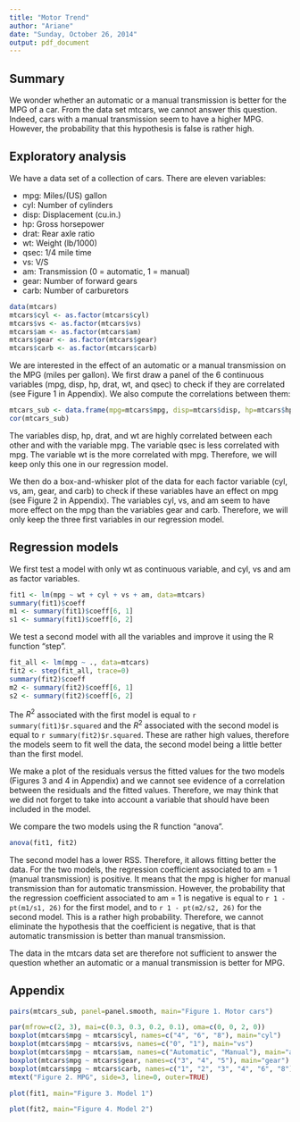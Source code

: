```yaml
---
title: "Motor Trend"
author: "Ariane"
date: "Sunday, October 26, 2014"
output: pdf_document
---
```


## Summary

We wonder whether an automatic or a manual transmission is better for the MPG of a car. From the data set mtcars, we cannot answer this question. Indeed, cars with a manual transmission seem to have a higher MPG. However, the probability that this hypothesis is false is rather high.

## Exploratory analysis

We have a data set of a collection of cars. There are eleven variables:

- mpg: Miles/(US) gallon
- cyl: Number of cylinders
- disp: Displacement (cu.in.)
- hp: Gross horsepower
- drat: Rear axle ratio
- wt: Weight (lb/1000)
- qsec: 1/4 mile time
- vs: V/S
- am: Transmission (0 = automatic, 1 = manual)
- gear: Number of forward gears
- carb: Number of carburetors

```r
data(mtcars)
mtcars$cyl <- as.factor(mtcars$cyl)
mtcars$vs <- as.factor(mtcars$vs)
mtcars$am <- as.factor(mtcars$am)
mtcars$gear <- as.factor(mtcars$gear)
mtcars$carb <- as.factor(mtcars$carb)
```

We are interested in the effect of an automatic or a manual transmission on the MPG (miles per gallon). We first draw a panel of the 6 continuous variables (mpg, disp, hp, drat, wt, and qsec) to check if they are correlated (see Figure 1 in Appendix). We also compute the correlations between them:

```r
mtcars_sub <- data.frame(mpg=mtcars$mpg, disp=mtcars$disp, hp=mtcars$hp, drat=mtcars$drat, wt=mtcars$wt, qsec=mtcars$qsec)
cor(mtcars_sub)
```

The variables disp, hp, drat, and wt are highly correlated between each other and with the variable mpg. The variable qsec is less correlated with mpg. The variable wt is the more correlated with mpg. Therefore, we will keep only this one in our regression model.

We then do a box-and-whisker plot of the data for each factor variable (cyl, vs, am, gear, and carb) to check if these variables have an effect on mpg (see Figure 2 in Appendix). The variables cyl, vs, and am seem to have more effect on the mpg than the variables gear and carb. Therefore, we will only keep the three first variables in our regression model.

## Regression models

We first test a model with only wt as continuous variable, and cyl, vs and am as factor variables.

```r
fit1 <- lm(mpg ~ wt + cyl + vs + am, data=mtcars)
summary(fit1)$coeff
m1 <- summary(fit1)$coeff[6, 1]
s1 <- summary(fit1)$coeff[6, 2]
```

We test a second model with all the variables and improve it using the R function "step".

```r
fit_all <- lm(mpg ~ ., data=mtcars)
fit2 <- step(fit_all, trace=0)
summary(fit2)$coeff
m2 <- summary(fit2)$coeff[6, 1]
s2 <- summary(fit2)$coeff[6, 2]
```

The $R^2$ associated with the first model is equal to `r summary(fit1)$r.squared` and the $R^2$ associated with the second model is equal to `r summary(fit2)$r.squared`. These are rather high values, therefore the models seem to fit well the data, the second model being a little better than the first model.

We make a plot of the residuals versus the fitted values for the two models (Figures 3 and 4 in Appendix) and we cannot see evidence of a correlation between the residuals and the fitted values. Therefore, we may think that we did not forget to take into account a variable that should have been included in the model.

We compare the two models using the R function "anova".

```r
anova(fit1, fit2)
```

The second model has a lower RSS. Therefore, it allows fitting better the data. For the two models, the regression coefficient associated to am = 1 (manual transmission) is positive. It means that the mpg is higher for manual transmission than for automatic transmission. However, the probability that the regression coefficient associated to am = 1 is negative is equal to `r 1 - pt(m1/s1, 26)` for the first model, and to `r 1 - pt(m2/s2, 26)` for the second model. This is a rather high probability. Therefore, we cannot eliminate the hypothesis that the coefficient is negative, that is that automatic transmission is better than manual transmission.

The data in the mtcars data set are therefore not sufficient to answer the question whether an automatic or a manual transmission is better for MPG. 

## Appendix

```r
pairs(mtcars_sub, panel=panel.smooth, main="Figure 1. Motor cars")
```

```r
par(mfrow=c(2, 3), mai=c(0.3, 0.3, 0.2, 0.1), oma=c(0, 0, 2, 0))
boxplot(mtcars$mpg ~ mtcars$cyl, names=c("4", "6", "8"), main="cyl")
boxplot(mtcars$mpg ~ mtcars$vs, names=c("0", "1"), main="vs")
boxplot(mtcars$mpg ~ mtcars$am, names=c("Automatic", "Manual"), main="am")
boxplot(mtcars$mpg ~ mtcars$gear, names=c("3", "4", "5"), main="gear")
boxplot(mtcars$mpg ~ mtcars$carb, names=c("1", "2", "3", "4", "6", "8"), main="carb")
mtext("Figure 2. MPG", side=3, line=0, outer=TRUE)
```

```r
plot(fit1, main="Figure 3. Model 1")
```

```r
plot(fit2, main="Figure 4. Model 2")
```
